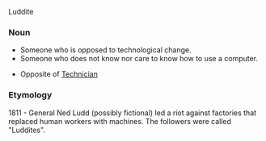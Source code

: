 Luddite

=== Noun ===
*Someone who is opposed to technological change.
*Someone who does not know nor care to know how to use a computer.

*Opposite of [[Technician]]
=== Etymology ===
1811 - General Ned Ludd (possibly fictional) led a riot against factories that replaced human workers with machines. The followers were called "Luddites".